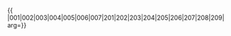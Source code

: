 {{ {{{1|PRC admin/showlist}}}
|001|002|003|004|005|006|007|201|202|203|204|205|206|207|208|209|
arg={{{arg|}}}}}